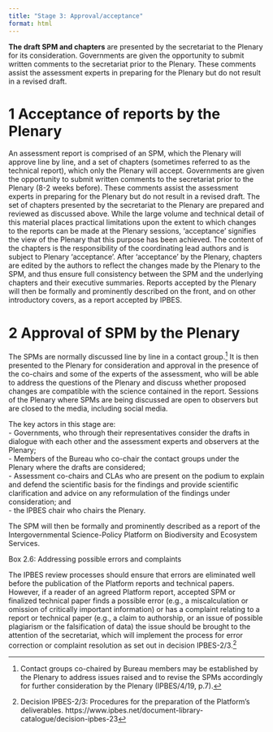 ```yaml
---
title: "Stage 3: Approval/acceptance"
format: html
---
```


**The draft SPM and chapters** are presented by the secretariat to the Plenary for its consideration. Governments are given the opportunity to submit written comments to the secretariat prior to the Plenary. These comments assist the assessment experts in preparing for the Plenary but do not result in a revised draft.

# 1 Acceptance of reports by the Plenary

An assessment report is comprised of an SPM, which the Plenary will approve line by line, and a set of chapters (sometimes referred to as the technical report), which only the Plenary will accept. Governments are given the opportunity to submit written comments to the secretariat prior to the Plenary (8-2 weeks before). These comments assist the assessment experts in preparing for the Plenary but do not result in a revised draft. The set of chapters presented by the secretariat to the Plenary are prepared and reviewed as discussed above. While the large volume and technical detail of this material places practical limitations upon the extent to which changes to the reports can be made at the Plenary sessions, 'acceptance' signifies the view of the Plenary that this purpose has been achieved. The content of the chapters is the responsibility of the coordinating lead authors and is subject to Plenary 'acceptance'. After 'acceptance' by the Plenary, chapters are edited by the authors to reflect the changes made by the Plenary to the SPM, and thus ensure full consistency between the SPM and the underlying chapters and their executive summaries. Reports accepted by the Plenary will then be formally and prominently described on the front, and on other introductory covers, as a report accepted by IPBES.

# 2 Approval of SPM by the Plenary

The SPMs are normally discussed line by line in a contact group.^[Contact groups co-chaired by Bureau members may be established by the Plenary to address issues raised and to revise the SPMs accordingly for further consideration by the Plenary (IPBES/4/19, p.7).] It is then presented to the Plenary for consideration and approval in the presence of the co-chairs and some of the experts of the assessment, who will be able to address the questions of the Plenary and discuss whether proposed changes are compatible with the science contained in the report. Sessions of the Plenary where SPMs are being discussed are open to observers but are closed to the media, including social media.

The key actors in this stage are:\
- Governments, who through their representatives consider the drafts in dialogue with each other and the assessment experts and observers at the Plenary;\
- Members of the Bureau who co-chair the contact groups under the Plenary where the drafts are considered;\
- Assessment co-chairs and CLAs who are present on the podium to explain and defend the scientific basis for the findings and provide scientific clarification and advice on any reformulation of the findings under consideration; and\
- the IPBES chair who chairs the Plenary.\

The SPM will then be formally and prominently described as a report of the Intergovernmental Science-Policy Platform on Biodiversity and  Ecosystem Services.

::: {.boxed}
<div class="boxed-title" id="box1-3">Box 2.6: Addressing possible errors and complaints</div>

The IPBES review processes should ensure that errors are eliminated well before the publication of the Platform reports and technical papers. However, if a reader of an agreed Platform report, accepted SPM or finalized technical paper finds a possible error (e.g., a miscalculation or omission of critically important information) or has a complaint relating to a report or technical paper (e.g., a claim to authorship, or an issue of possible plagiarism or the falsification of data) the issue should be brought to the attention of the secretariat, which will implement the process for error correction or complaint resolution as set out in decision IPBES-2/3.^[Decision IPBES-2/3: Procedures for the preparation of the Platform's deliverables. https://www.ipbes.net/document-library-catalogue/decision-ipbes-23]

:::
